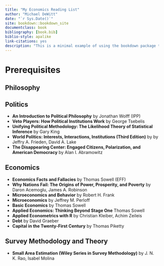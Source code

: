 ```yaml
--- 
title: "My Economics Reading List"
author: "Michael DeWitt"
date: "`r Sys.Date()`"
site: bookdown::bookdown_site
documentclass: book
bibliography: [book.bib]
biblio-style: apalike
link-citations: yes
description: "This is a minimal example of using the bookdown package to write a book. The output format for this example is bookdown::gitbook."
---
```


# Prerequisites

## Philosophy

## Politics

* **An Introduction to Political Philosophy** by Jonathan Wolff (IPP)
* **Veto Players: How Political Institutions Work** by George Tsebelis
* **Unifying Political Methodology: The Likelihood Theory of Statistical Inference** by Gary King
* **World Politics: Interests, Interactions, Institutions (Third Edition)** by by Jeffry A. Frieden, David A. Lake
* **The Disappearing Center: Engaged Citizens, Polarization, and American Democracy** by Alan I. Abramowitz

## Economics

* **Economics Facts and Fallacies** by Thomas Sowell (EFF)
* **Why Nations Fail: The Origins of Power, Prosperity, and Poverty** by Daron Acemoglu, James A. Robinson
* **Microeconomics and Behavior** by Robert H. Frank
* **Microeconomics** by Jeffrey M. Perloff
* **Basic Economics** by Thomas Sowell
* **Applied Economics: Thinking Beyond Stage One** Thomas Sowell
* **Applied Econometrics with R** by Christian Kleiber, Achim Zeileis
* **Debt** by David Graeber
* **Capital in the Twenty-First Century** by Thomas Piketty

## Survey Methodology and Theory

* **Small Area Estimation (Wiley Series in Survey Methodology)** by J. N. K. Rao, Isabel Molina